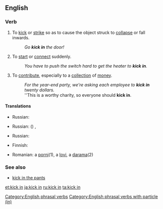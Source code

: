 ==English==

===Verb===
{{head|en|verb|head=[[kick]] [[in]]}}

# {{context|transitive|lang=en}} To [[kick]] or [[strike]] so as to cause the object struck to [[collapse]] or fall inwards.
#: ''Go '''kick in''' the door!''
# {{context|intransitive|idiomatic|lang=en}} To [[start]] or [[connect]] suddenly.
#: ''You have to push the switch hard to get the heater to '''kick in'''.''
# {{context|transitive|and|intransitive|idiomatic|lang=en}} To [[contribute]], especially to a [[collection]] of [[money]].
#: ''For the year-end party, we're asking each employee to  '''kick in''' twenty dollars.''
#: ''This is a worthy charity, so everyone should '''kick in'''.

====Translations====
{{trans-top|To kick or strike so as to cause the object struck to collapse or fall inwards}}
* Russian: {{t+|ru|вышиба́ть}}
{{trans-mid}}
{{trans-bottom}}

{{trans-top|To start or connect suddenly}}
* Russian: ({{t+|ru|неожи́данно}}) {{t+|ru|включаться}}, {{t+|ru|подключаться}}
{{trans-mid}}
{{trans-bottom}}

{{trans-top|To contribute, especially to a collection of money}}
* Russian: {{t+|ru|вноси́ть}} {{t+|ru|доля|f|alt=долю}}
{{trans-mid}}
{{trans-bottom}}

{{checktrans-top}}
* Finnish: {{t+|fi|potkaista}} {{t+|fi|sisään}}
{{trans-mid}}
* Romanian: a [[porni]](1), a [[lovi]], a [[darama]](2)
{{trans-bottom}}

===See also===
* [[kick in the pants]]

[[Category:English phrasal verbs]]
[[Category:English phrasal verbs with particle (in)]]

[[et:kick in]]
[[ja:kick in]]
[[ru:kick in]]
[[ta:kick in]]